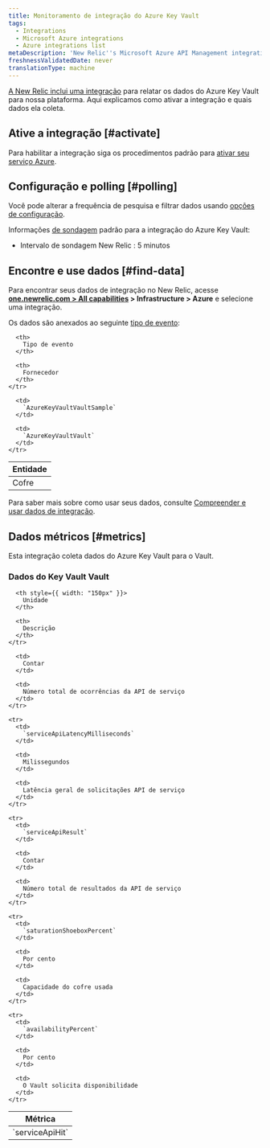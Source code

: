 ```yaml
---
title: Monitoramento de integração do Azure Key Vault
tags:
  - Integrations
  - Microsoft Azure integrations
  - Azure integrations list
metaDescription: 'New Relic''s Microsoft Azure API Management integration: how to install it, configure it, and understand the data it reports.'
freshnessValidatedDate: never
translationType: machine
---
```


[A New Relic inclui uma integração](/docs/infrastructure/integrations-getting-started/getting-started/introduction-infrastructure-integrations) para relatar os dados do Azure Key Vault para nossa plataforma. Aqui explicamos como ativar a integração e quais dados ela coleta.

## Ative a integração [#activate]

Para habilitar a integração siga os procedimentos padrão para [ativar seu serviço Azure](/docs/infrastructure/microsoft-azure-integrations/getting-started/activate-azure-integrations).

## Configuração e polling [#polling]

Você pode alterar a frequência de pesquisa e filtrar dados usando [opções de configuração](/docs/integrations/new-relic-integrations/getting-started/configure-polling-frequency-data-collection-cloud-integrations).

Informações [de sondagem](/docs/infrastructure/microsoft-azure-integrations/getting-started/azure-integration-polling) padrão para a integração do Azure Key Vault:

* Intervalo de sondagem New Relic : 5 minutos

## Encontre e use dados [#find-data]

Para encontrar seus dados de integração no New Relic, acesse <DoNotTranslate>**[one.newrelic.com > All capabilities](https://one.newrelic.com/all-capabilities) > Infrastructure > Azure**</DoNotTranslate> e selecione uma integração.

Os dados são anexados ao seguinte [tipo de evento](/docs/data-apis/understand-data/new-relic-data-types/#event-data):

<table>
  <thead>
    <tr>
      <th>
        Entidade
      </th>

      <th>
        Tipo de evento
      </th>

      <th>
        Fornecedor
      </th>
    </tr>
  </thead>

  <tbody>
    <tr>
      <td>
        Cofre
      </td>

      <td>
        `AzureKeyVaultVaultSample`
      </td>

      <td>
        `AzureKeyVaultVault`
      </td>
    </tr>
  </tbody>
</table>

Para saber mais sobre como usar seus dados, consulte [Compreender e usar dados de integração](/docs/infrastructure/integrations/find-use-infrastructure-integration-data).

## Dados métricos [#metrics]

Esta integração coleta dados do Azure Key Vault para o Vault.

### Dados do Key Vault Vault

<table>
  <thead>
    <tr>
      <th style={{ width: "275px" }}>
        Métrica
      </th>

      <th style={{ width: "150px" }}>
        Unidade
      </th>

      <th>
        Descrição
      </th>
    </tr>
  </thead>

  <tbody>
    <tr>
      <td>
        `serviceApiHit`
      </td>

      <td>
        Contar
      </td>

      <td>
        Número total de ocorrências da API de serviço
      </td>
    </tr>

    <tr>
      <td>
        `serviceApiLatencyMilliseconds`
      </td>

      <td>
        Milissegundos
      </td>

      <td>
        Latência geral de solicitações API de serviço
      </td>
    </tr>

    <tr>
      <td>
        `serviceApiResult`
      </td>

      <td>
        Contar
      </td>

      <td>
        Número total de resultados da API de serviço
      </td>
    </tr>

    <tr>
      <td>
        `saturationShoeboxPercent`
      </td>

      <td>
        Por cento
      </td>

      <td>
        Capacidade do cofre usada
      </td>
    </tr>

    <tr>
      <td>
        `availabilityPercent`
      </td>

      <td>
        Por cento
      </td>

      <td>
        O Vault solicita disponibilidade
      </td>
    </tr>
  </tbody>
</table>